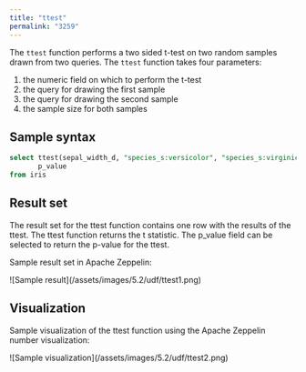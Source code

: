 ```yaml
---
title: "ttest"
permalink: "3259"
---
```


The `ttest` function performs a two sided t-test on two random samples drawn from two queries. The `ttest` function takes four parameters:

1. the numeric field on which to perform the t-test
2. the query for drawing the first sample
3. the query for drawing the second sample
4. the sample size for both samples

## Sample syntax

```sql
select ttest(sepal_width_d, "species_s:versicolor", "species_s:virginica", 150) as t,
       p_value
from iris
```

## Result set

The result set for the ttest function contains one row with the results of the ttest. The ttest function returns the t statistic. The p_value field can be selected to return the p-value for the ttest.

Sample result set in Apache Zeppelin:

<Frame>![Sample result](/assets/images/5.2/udf/ttest1.png)</Frame>

## Visualization

Sample visualization of the ttest function using the Apache Zeppelin number visualization:

<Frame>![Sample visualization](/assets/images/5.2/udf/ttest2.png)</Frame>